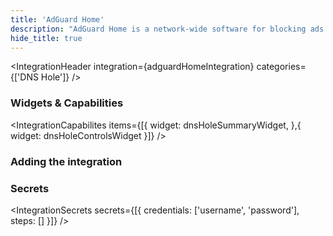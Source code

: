 ```yaml
---
title: 'AdGuard Home'
description: "AdGuard Home is a network-wide software for blocking ads and trackers, providing a safer and faster internet experience."
hide_title: true
---
```



<IntegrationHeader
    integration={adguardHomeIntegration}
    categories={['DNS Hole']}
/>

### Widgets & Capabilities
<IntegrationCapabilites
    items={[{
        widget: dnsHoleSummaryWidget,
    },{
        widget: dnsHoleControlsWidget
    }]}
/>

### Adding the integration
<AddingIntegration />

### Secrets
<IntegrationSecrets secrets={[{
    credentials: ['username', 'password'],
    steps: []
}]} />
